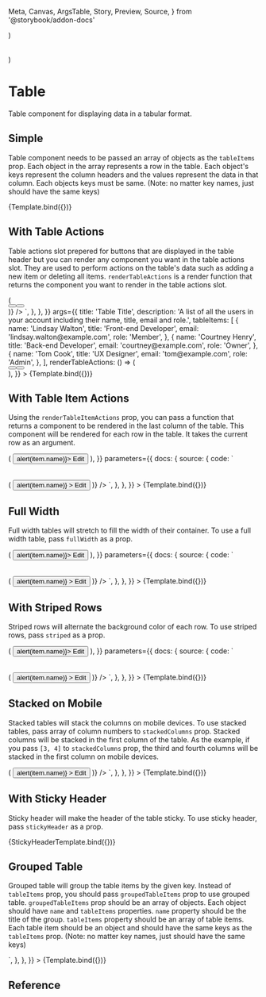   Meta,
  Canvas,
  ArgsTable,
  Story,
  Preview,
  Source,
} from '@storybook/addon-docs'

<Meta title="Application UI/Lists/Table" component={Table} />

  <div className="bg-gray-100 py-10">
    <Table {...args} />
  </div>
)

  <div className="max-h-[300px] overflow-y-auto bg-gray-100">
    <div className="py-10">
      <Table {...args} />
    </div>
  </div>
)

# Table

Table component for displaying data in a tabular format.

## Simple

Table component needs to be passed an array of objects as the `tableItems` prop. Each object in the array represents a row in the table. Each object's keys represent the column headers and the values represent the data in that column. Each objects keys must be same. (Note: no matter key names, just should have the same keys)

<Canvas>
  <Story
    name="Simple"
    args={{
      title: 'Table Title',
      description:
        'A list of all the users in your account including their name, title, email and role.',
      tableItems: [
        {
          name: 'Lindsay Walton',
          title: 'Front-end Developer',
          email: 'lindsay.walton@example.com',
          role: 'Member',
        },
        {
          name: 'Courtney Henry',
          title: 'Back-end Developer',
          email: 'courtney@example.com',
          role: 'Owner',
        },
        {
          name: 'Tom Cook',
          title: 'UX Designer',
          email: 'tom@example.com',
          role: 'Admin',
        },
      ],
    }}
  >
    {Template.bind({})}
  </Story>
</Canvas>

## With Table Actions

Table actions slot prepered for buttons that are displayed in the table header but you can render any component you want in the table actions slot. They are used to perform actions on the table's data such as adding a new item or deleting all items. `renderTableActions` is a render function that returns the component you want to render in the table actions slot.

<Canvas>
  <Story
    name="With Table Actions"
    parameters={{
      docs: {
        source: {
          code: `
<Table
  title="Table Title"
  description="A list of all the users in your account including their name, title, email and role."
  tableItems={[
    {
      name: 'Lindsay Walton',
      title: 'Front-end Developer',
      email: 'lindsay.walton@example.com',
      role: 'Member',
    },
    {
      name: 'Courtney Henry',
      title: 'Back-end Developer',
      email: 'courtney@example.com',
      role: 'Owner',
    },
    {
      name: 'Tom Cook',
      title: 'UX Designer',
      email: 'tom@example.com',
      role: 'Admin',
    },
  ]}
  renderTableActions={() => (
    <div className="flex gap-2">
      <Button text="Add" />
      <Button text="Delete" variant="outline" />
    </div>
  )}
/>
`,
        },
      },
    }}
    args={{
      title: 'Table Title',
      description:
        'A list of all the users in your account including their name, title, email and role.',
      tableItems: [
        {
          name: 'Lindsay Walton',
          title: 'Front-end Developer',
          email: 'lindsay.walton@example.com',
          role: 'Member',
        },
        {
          name: 'Courtney Henry',
          title: 'Back-end Developer',
          email: 'courtney@example.com',
          role: 'Owner',
        },
        {
          name: 'Tom Cook',
          title: 'UX Designer',
          email: 'tom@example.com',
          role: 'Admin',
        },
      ],
      renderTableActions: () => (
        <div className="flex gap-2">
          <Button text="Add" />
          <Button text="Delete" variant="outline" />
        </div>
      ),
    }}
  >
    {Template.bind({})}
  </Story>
</Canvas>

## With Table Item Actions

Using the `renderTableItemActions` prop, you can pass a function that returns a component to be rendered in the last column of the table. This component will be rendered for each row in the table. It takes the current row as an argument.

<Canvas>
  <Story
    name="With Table Item Actions"
    args={{
      title: 'Table Title',
      description:
        'A list of all the users in your account including their name, title, email and role.',
      tableItems: [
        {
          name: 'Lindsay Walton',
          title: 'Front-end Developer',
          email: 'lindsay.walton@example.com',
          role: 'Member',
        },
        {
          name: 'Courtney Henry',
          title: 'Back-end Developer',
          email: 'courtney@example.com',
          role: 'Owner',
        },
        {
          name: 'Tom Cook',
          title: 'UX Designer',
          email: 'tom@example.com',
          role: 'Admin',
        },
      ],
      renderTableItemActions: (item) => (
        <Button size="xs" onClick={() => alert(item.name)}>
          Edit
        </Button>
      ),
    }}
    parameters={{
      docs: {
        source: {
          code: `
<Table
  title="Table Title"
  description="A list of all the users in your account including their name, title, email and role."
  tableItems={[
    {
      name: 'Lindsay Walton',
      title: 'Front-end Developer',
      email: 'lindsay.walton@example.com',
      role: 'Member',
    },
    {
      name: 'Courtney Henry',
      title: 'Back-end Developer',
      email: 'courtney@example.com',
      role: 'Owner',
    },
    {
      name: 'Tom Cook',
      title: 'UX Designer',
      email: 'tom@example.com',
      role: 'Admin',
    },
  ]}
  renderTableItemActions={(item) => (
    <Button
      size="xs"
      onClick={() => alert(item.name)}
    >
      Edit
    </Button>
  )}
/>
`,
        },
      },
    }}
  >
    {Template.bind({})}
  </Story>
</Canvas>

## Full Width

Full width tables will stretch to fill the width of their container. To use a full width table, pass `fullWidth` as a prop.

<Canvas>
  <Story
    name="Full Width"
    args={{
      fullWidth: true,
      title: 'Table Title',
      description:
        'A list of all the users in your account including their name, title, email and role.',
      tableItems: [
        {
          name: 'Lindsay Walton',
          title: 'Front-end Developer',
          email: 'lindsay.walton@example.com',
          role: 'Member',
        },
        {
          name: 'Courtney Henry',
          title: 'Back-end Developer',
          email: 'courtney@example.com',
          role: 'Owner',
        },
        {
          name: 'Tom Cook',
          title: 'UX Designer',
          email: 'tom@example.com',
          role: 'Admin',
        },
      ],
      renderTableItemActions: (item) => (
        <Button size="xs" onClick={() => alert(item.name)}>
          Edit
        </Button>
      ),
    }}
    parameters={{
      docs: {
        source: {
          code: `
<Table
  fullWidth
  title="Table Title"
  description="A list of all the users in your account including their name, title, email and role."
  tableItems={[
    {
      name: 'Lindsay Walton',
      title: 'Front-end Developer',
      email: 'lindsay.walton@example.com',
      role: 'Member',
    },
    {
      name: 'Courtney Henry',
      title: 'Back-end Developer',
      email: 'courtney@example.com',
      role: 'Owner',
    },
    {
      name: 'Tom Cook',
      title: 'UX Designer',
      email: 'tom@example.com',
      role: 'Admin',
    },
  ]}
  renderTableItemActions={(item) => (
    <Button
      size="xs"
      onClick={() => alert(item.name)}
    >
      Edit
    </Button>
  )}
/>
`,
        },
      },
    }}
  >
    {Template.bind({})}
  </Story>
</Canvas>

## With Striped Rows

Striped rows will alternate the background color of each row. To use striped rows, pass `striped` as a prop.

<Canvas>
  <Story
    name="With Striped Rows"
    args={{
      striped: true,
      title: 'Table Title',
      description:
        'A list of all the users in your account including their name, title, email and role.',
      tableItems: [
        {
          name: 'Lindsay Walton',
          title: 'Front-end Developer',
          email: 'lindsay.walton@example.com',
          role: 'Member',
        },
        {
          name: 'Courtney Henry',
          title: 'Back-end Developer',
          email: 'courtney@example.com',
          role: 'Owner',
        },
        {
          name: 'Tom Cook',
          title: 'UX Designer',
          email: 'tom@example.com',
          role: 'Admin',
        },
        {
          name: 'Maria Walton',
          title: 'Front-end Developer',
          email: 'maria@example.com',
          role: 'Member',
        },
        {
          name: 'Beck Dyer',
          title: 'Back-end Developer',
          email: 'beck@example.com',
          role: 'Owner',
        },
        {
          name: 'Adam Henry',
          title: 'Back-end Developer',
          email: 'adam@example.com',
          role: 'Owner',
        },
      ],
      renderTableItemActions: (item) => (
        <Button size="xs" onClick={() => alert(item.name)}>
          Edit
        </Button>
      ),
    }}
    parameters={{
      docs: {
        source: {
          code: `
<Table
  striped
  title="Table Title"
  description="A list of all the users in your account including their name, title, email and role."
  tableItems={[
    {
      name: 'Lindsay Walton',
      title: 'Front-end Developer',
      email: 'lindsay.walton@example.com',
      role: 'Member',
    },
    {
      name: 'Courtney Henry',
      title: 'Back-end Developer',
      email: 'courtney@example.com',
      role: 'Owner',
    },
    {
      name: 'Tom Cook',
      title: 'UX Designer',
      email: 'tom@example.com',
      role: 'Admin',
    },
    {
      name: 'Maria Walton',
      title: 'Front-end Developer',
      email: 'maria@example.com',
      role: 'Member',
    },
    {
      name: 'Beck Dyer',
      title: 'Back-end Developer',
      email: 'beck@example.com',
      role: 'Owner',
    },
    {
      name: 'Adam Henry',
      title: 'Back-end Developer',
      email: 'adam@example.com',
      role: 'Owner',
    },
  ]}
  renderTableItemActions={(item) => (
    <Button
      size="xs"
      onClick={() => alert(item.name)}
    >
      Edit
    </Button>
  )}
/>
`,
        },
      },
    }}
  >
    {Template.bind({})}
  </Story>
</Canvas>

## Stacked on Mobile

Stacked tables will stack the columns on mobile devices. To use stacked tables, pass array of column numbers to `stackedColumns` prop. Stacked columns will be stacked in the first column of the table. As the example, if you pass `[3, 4]` to `stackedColumns` prop, the third and fourth columns will be stacked in the first column on mobile devices.

<Canvas>
  <Story
    name="Stacked on Mobile"
    args={{
      stackedColumns: [3, 4],
      title: 'Table Title',
      description:
        'A list of all the users in your account including their name, title, email and role.',
      tableItems: [
        {
          name: 'Lindsay Walton',
          title: 'Front-end Developer',
          email: 'lindsay.walton@example.com',
          role: 'Member',
        },
        {
          name: 'Courtney Henry',
          title: 'Back-end Developer',
          email: 'courtney@example.com',
          role: 'Owner',
        },
        {
          name: 'Tom Cook',
          title: 'UX Designer',
          email: 'tom@example.com',
          role: 'Admin',
        },
      ],
    }}
    parameters={{
      docs: {
        source: {
          code: `
<Table
  stackedColumns={[3, 4]}
  title="Table Title"
  description="A list of all the users in your account including their name, title, email and role."
  tableItems={[
    {
      name: 'Lindsay Walton',
      title: 'Front-end Developer',
      email: 'lindsay.walton@example.com',
      role: 'Member',
    },
    {
      name: 'Courtney Henry',
      title: 'Back-end Developer',
      email: 'courtney@example.com',
      role: 'Owner',
    },
    {
      name: 'Tom Cook',
      title: 'UX Designer',
      email: 'tom@example.com',
      role: 'Admin',
    },
  ]}
  renderTableItemActions={(item) => (
    <Button
      size="xs"
      onClick={() => alert(item.name)}
    >
      Edit
    </Button>
  )}
/>
`,
        },
      },
    }}
  >
    {Template.bind({})}
  </Story>
</Canvas>

## With Sticky Header

Sticky header will make the header of the table sticky. To use sticky header, pass `stickyHeader` as a prop.

<Canvas>
  <Story
    name="With Sticky Header"
    args={{
      stickyHeader: true,
      title: 'Table Title',
      description:
        'A list of all the users in your account including their name, title, email and role.',
      tableItems: [
        {
          name: 'Lindsay Walton',
          title: 'Front-end Developer',
          email: 'lindsay.walton@example.com',
          role: 'Member',
        },
        {
          name: 'Courtney Henry',
          title: 'Back-end Developer',
          email: 'courtney@example.com',
          role: 'Owner',
        },
        {
          name: 'Tom Cook',
          title: 'UX Designer',
          email: 'tom@example.com',
          role: 'Admin',
        },
        {
          name: 'Maria Walton',
          title: 'Front-end Developer',
          email: 'maria@example.com',
          role: 'Member',
        },
        {
          name: 'Beck Dyer',
          title: 'Back-end Developer',
          email: 'beck@example.com',
          role: 'Owner',
        },
        {
          name: 'Adam Henry',
          title: 'Back-end Developer',
          email: 'adam@example.com',
          role: 'Owner',
        },
      ],
    }}
  >
    {StickyHeaderTemplate.bind({})}
  </Story>
</Canvas>

## Grouped Table

Grouped table will group the table items by the given key. Instead of `tableItems` prop, you should pass `groupedTableItems` prop to use grouped table. `groupedTableItems` prop should be an array of objects. Each object should have `name` and `tableItems` properties. `name` property should be the title of the group. `tableItems` property should be an array of table items. Each table item should be an object and should have the same keys as the `tableItems` prop. (Note: no matter key names, just should have the same keys)

<Canvas>
  <Story
    name="Grouped Table"
    args={{
      title: 'Table Title',
      description:
        'A list of all the users in your account including their name, title, email and role.',
      groupedTableItems: [
        {
          name: 'Edinburgh',
          tableItems: [
            {
              email: 'lindsay.walton@example.com',
              name: 'Lindsay Walton',
              role: 'Member',
              title: 'Front-end Developer',
            },
            {
              email: 'courtney.henry@example.com',
              name: 'Courtney Henry',
              role: 'Admin',
              title: 'Designer',
            },
            {
              email: 'adam@example.com',
              name: 'Adam Henry',
              role: 'Owner',
              title: 'Back-end Developer',
            },
          ],
        },
        {
          name: 'London',
          tableItems: [
            {
              email: 'janette@example.com',
              name: 'Jenette Caldwell',
              role: 'Owner',
              title: 'Director, Human Resources',
            },
            {
              email: 'darryl@example.com',
              name: 'Darryl Day',
              role: 'Admin',
              title: 'Designer',
            },
            {
              email: 'tom@example.com',
              name: 'Tom Cook',
              title: 'UX Designer',
              role: 'Admin',
            },
            {
              email: 'maria@example.com',
              name: 'Maria Walton',
              role: 'Member',
              title: 'Front-end Developer',
            },
          ],
        },
      ],
    }}
    parameters={{
      docs: {
        source: {
          code: `
          <Table
  title="Table Title"
  description="A list of all the users in your account including their name, title, email and role."
  groupedTableItems={[
    {
      name: 'Edinburgh',
      tableItems: [
        {
          email: 'lindsay.walton@example.com',
          name: 'Lindsay Walton',
          role: 'Member',
          title: 'Front-end Developer',
        },
        {
          email: 'courtney.henry@example.com',
          name: 'Courtney Henry',
          role: 'Admin',
          title: 'Designer',
        },
        {
          email: 'adam@example.com',
          name: 'Adam Henry',
          role: 'Owner',
          title: 'Back-end Developer',
        },
      ],
    },
    {
      name: 'London',
      tableItems: [
        {
          email: 'janette@example.com',
          name: 'Jenette Caldwell',
          role: 'Owner',
          title: 'Director, Human Resources',
        },
        {
          email: 'darryl@example.com',
          name: 'Darryl Day',
          role: 'Admin',
          title: 'Designer',
        },
        {
          email: 'tom@example.com',
          name: 'Tom Cook',
          title: 'UX Designer',
          role: 'Admin',
        },
        {
          email: 'maria@example.com',
          name: 'Maria Walton',
          role: 'Member',
          title: 'Front-end Developer',
        },
      ],
    },
  ]}
  />
`,
        },
      },
    }}
  >
    {Template.bind({})}
  </Story>
</Canvas>

## Reference

<ArgsTable of={Table} />
